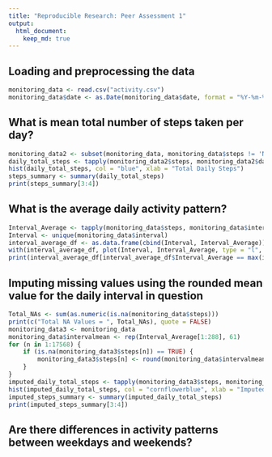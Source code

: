```yaml
---
title: "Reproducible Research: Peer Assessment 1"
output: 
  html_document:
    keep_md: true
---
```



## Loading and preprocessing the data
```r
monitoring_data <- read.csv("activity.csv")
monitoring_data$date <- as.Date(monitoring_data$date, format = "%Y-%m-%d")
```



## What is mean total number of steps taken per day?
```r
monitoring_data2 <- subset(monitoring_data, monitoring_data$steps != 'NA')
daily_total_steps <- tapply(monitoring_data2$steps, monitoring_data2$date, sum)
hist(daily_total_steps, col = "blue", xlab = "Total Daily Steps")
steps_summary <- summary(daily_total_steps)
print(steps_summary[3:4])
```


## What is the average daily activity pattern?
```r
Interval_Average <- tapply(monitoring_data$steps, monitoring_data$interval, mean, na.rm = TRUE)
Interval <- unique(monitoring_data$interval)
interval_average_df <- as.data.frame(cbind(Interval, Interval_Average))
with(interval_average_df, plot(Interval, Interval_Average, type = "l", xlab = "Time Interval (in 5 min chunks)", ylab = "Average Steps"))
print(interval_average_df[interval_average_df$Interval_Average == max(interval_average_df$Interval_Average), ])
```


## Imputing missing values using the rounded mean value for the daily interval in question
```r
Total_NAs <- sum(as.numeric(is.na(monitoring_data$steps)))
print(c("Total NA Values = ", Total_NAs), quote = FALSE)
monitoring_data3 <- monitoring_data
monitoring_data$intervalmean <- rep(Interval_Average[1:288], 61)
for (n in 1:17568) {
    if (is.na(monitoring_data3$steps[n]) == TRUE) {
        monitoring_data3$steps[n] <- round(monitoring_data$intervalmean[n])
    }
}
imputed_daily_total_steps <- tapply(monitoring_data3$steps, monitoring_data3$date, sum)
hist(imputed_daily_total_steps, col = "cornflowerblue", xlab = "Imputed Total Daily Steps")
imputed_steps_summary <- summary(imputed_daily_total_steps)
print(imputed_steps_summary[3:4])
```



## Are there differences in activity patterns between weekdays and weekends?
